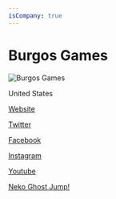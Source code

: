 ```yaml
---
isCompany: true
---
```


# Burgos Games

![Burgos Games](https://burgosgames.com/burgosgames_400x300/)

<Location>

United States

</Location>

<Website>

[Website](http://burgosgames.com)

[Twitter](https://twitter.com/BurgosGames)

[Facebook](https://facebook.com/BurgosGames)

[Instagram](https://instagram.com/BurgosGames)

[Youtube](https://youtube.com/channel/UCu605kcuFj7g-HiwDP1WKfA)

</Website>

<Games>

[Neko Ghost Jump!](http://nekoghostjump.com)

</Games>
